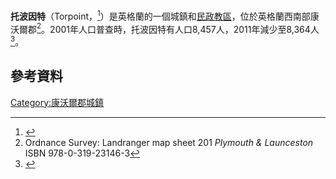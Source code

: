 {{Infobox UK place
|country =                 英格蘭
|map_type=                 Cornwall
|latitude=                 50.376
|longitude=                -4.205
|label_position=           Left
|official_name=            Torpoint
|cornish_name=             Penntorr
|population=               8,364
|population_ref=           ([[United_Kingdom_Census_2011|2011]])
|civil_parish=             Torpoint
|lieutenancy_england =     [[康沃爾|康沃爾]]
|region=                   西南英格蘭
|post_town=                TORPOINT
|postcode_district =       PL11
|postcode_area=            PL
|dial_code=                01752
|os_grid_reference=        SX438552
|website=                  http://www.torpointtowncouncil.gov.uk
|static_image = [[File:Torpoint_War_Memorial_-_geograph.org.uk_-_72337.jpg|240px]]
|static_image_caption= 
}}

'''托波因特'''（Torpoint，{{lang-kw|Penntorr}}<ref>{{cite web|url=http://www.magakernow.org.uk/pdf/placename_masterlist.pdf |title=List of Place-names agreed by the MAGA Signage Panel |accessdate=2015-01-11 |publisher=Cornish Language Partnership |date=May 2014 |deadurl=yes |archiveurl=https://web.archive.org/web/20140729194902/http://www.magakernow.org.uk/pdf/placename_masterlist.pdf |archivedate=2014-07-29 }}</ref>）是英格蘭的一個城鎮和[[民政教區|民政教區]]，位於英格蘭西南部康沃爾郡<ref>Ordnance Survey: Landranger map sheet 201 ''Plymouth & Launceston'' ISBN 978-0-319-23146-3</ref>。2001年人口普查時，托波因特有人口8,457人，2011年減少至8,364人<ref>{{cite web|url=http://www.genuki.org.uk/big/eng/Cornwall/Torpoint/index.html#Population|title=civil parish population 2011|accessdate=15 February 2015|deadurl=yes|archiveurl=https://web.archive.org/web/20150210000359/http://www.genuki.org.uk/big/eng/Cornwall/Torpoint/index.html#Population|archivedate=2015年2月10日|df=}}</ref>。
== 參考資料 ==
{{reflist}}

[[Category:康沃爾郡城鎮|Category:康沃爾郡城鎮]]